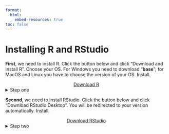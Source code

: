 ```yaml
---
format: 
  html:
    embed-resources: true
toc: false
---
```


# Installing R and RStudio 

**First**, we need to install R. Click the button below and click "Download and Install R". Choose your OS. For Windows you need to download "**base**"; for MacOS and Linux you have to choose the version of your OS. Install.
  
<center>[Download R](https://cran.rstudio.com){.btn .btn-primary .btn role="button" target="_blank" style="width:200px"}</center>

<details>
  <summary>Step one</summary>
  <center>![](https://artur-baranov.github.io/images/install_r_cran.png)</center>
  
  For windows:
  
  <center>![](https://artur-baranov.github.io/images/install_r_base.png)</center>
</details>

**Second**, we need to install RStudio. Click the button below and click "Download RStudio Desktop". You will be redirected to your version automatically. Install.

<center>[Download RStudio](https://posit.co/download/rstudio-desktop/){.btn .btn-primary .btn role="button" target="_blank" style="width:200px"}</center>

<details>
  <summary>Step two</summary>
  <center>![](https://artur-baranov.github.io/images/install_rstudio_posit.png)</center>
</details>
